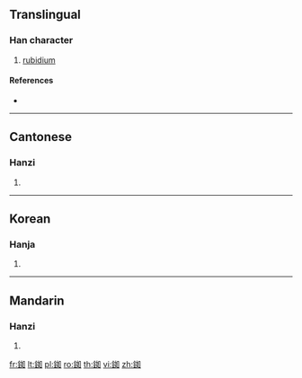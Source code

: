 {{character info/new}}
{{also|铷}}
==Translingual==

===Han character===
{{Han char|rn=167|rad=金|as=06|sn=14|four=86100|canj=CVR}}

# [[rubidium]]

====References====
* {{Han ref|kx=1305.211|dkj=40400|hdz=64203.030|uh=92A3|ud=37539|bh=E4A7|bd=58535}}

----

==Cantonese==

===Hanzi===
{{yue-hanzi|jyut=|y=yu4|sim=铷}}

# {{defn|lang=yue|sort=金06}}

----

==Korean==

===Hanja===
{{ko-hanja|hangeul=여|eumhun=|rv=yeo|mr=yŏ|y=ye}}

# {{defn|lang=ko|sort=金06}}

----

==Mandarin==

===Hanzi===
{{cmn-hanzi|sim=铷|pin=[[rǔ]] ([[ru3]])|wg=ju<sup>3</sup>}}

# {{defn|lang=cmn|sort=金06}}

[[fr:銣]]
[[lt:銣]]
[[pl:銣]]
[[ro:銣]]
[[th:銣]]
[[vi:銣]]
[[zh:銣]]